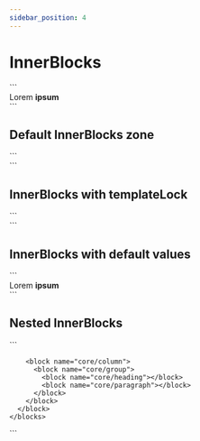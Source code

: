 ```yaml
---
sidebar_position: 4
---
```


# InnerBlocks


<LiveEditor>
  ```
  <section>
    <blocks templateLock>
      <block name="core/group">
        <block name="core/heading" level="3"></block>
        <block name="core/paragraph">
          <attribute name="content">
            Lorem <strong>ipsum</strong>
          </attribute>
        </block>
      </block>
    </blocks>
  </section>
  ```
</LiveEditor>

## Default InnerBlocks zone

<CodeExample>
  ```
  <section>
    <blocks></blocks>
  </section>
  ```
</CodeExample>

## InnerBlocks with templateLock

<CodeExample>
  ```
  <section>
    <blocks templateLock>
      <block name="core/heading"></block>
    </blocks>
  </section>
  ```
</CodeExample>

## InnerBlocks with default values

<CodeExample>
  ```
  <section>
    <blocks>
      <block name="core/heading" level="3"></block>
      <block name="core/paragraph">
        <attribute name="content">
          Lorem <strong>ipsum</strong>
        </attribute>
      </block>
    </blocks>
  </section>
  ```
</CodeExample>

## Nested InnerBlocks

<CodeExample>
  ```
  <section>
    <blocks>
      <block name="core/columns">
        <block name="core/column">
          <block name="core/group">
            <block name="core/heading"></block>
            <block name="core/paragraph"></block>
          </block>
        </block>

        <block name="core/column">
          <block name="core/group">
            <block name="core/heading"></block>
            <block name="core/paragraph"></block>
          </block>
        </block>
      </block>
    </blocks>

  </section>
  ```
</CodeExample>
